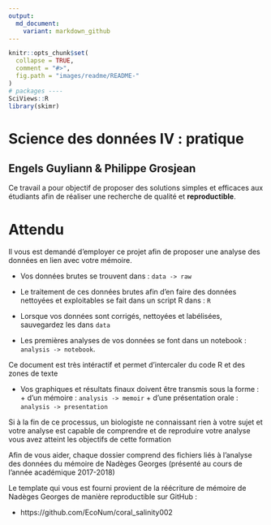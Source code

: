 ```yaml
---
output:
  md_document:
    variant: markdown_github
---
```


<!-- README.md is generated from README.Rmd. Please edit that file -->

```r
knitr::opts_chunk$set(
  collapse = TRUE,
  comment = "#>",
  fig.path = "images/readme/README-"
)
# packages ----
SciViews::R
library(skimr)
```

# Science des données IV : pratique
## Engels Guyliann & Philippe Grosjean

Ce travail a pour objectif de proposer des solutions simples et efficaces aux étudiants afin de réaliser une recherche de qualité et **reproductible**.

# Attendu

Il vous est demandé d'employer ce projet afin de proposer une analyse des données en lien avec votre mémoire. 

- Vos données brutes se trouvent dans : `data -> raw`

- Le traitement de ces données brutes afin d'en faire des données nettoyées et exploitables se fait dans un script R dans : `R`

- Lorsque vos données sont corrigés, nettoyées et labélisées, sauvegardez les dans `data` 

- Les premières analyses de vos données se font dans un notebook : `analysis -> notebook`.

Ce document est très intéractif et permet d'intercaler du code R et des zones de texte

- Vos graphiques et résultats finaux doivent être transmis sous la forme :
      + d'un mémoire : `analysis -> memoir`
      + d'une présentation orale : `analysis -> presentation`

Si à la fin de ce processus, un biologiste ne connaissant rien à votre sujet et votre analyse est capable de comprendre et de reproduire votre analyse vous avez atteint les objectifs de cette formation

Afin de vous aider, chaque dossier comprend des fichiers liés à l'analyse des données du mémoire de Nadèges Georges (présenté au cours de l'année académique 2017-2018) 

Le template qui vous est fourni provient de la réécriture de mémoire de Nadèges Georges de manière reproductible sur GitHub :

- https://github.com/EcoNum/coral_salinity002




